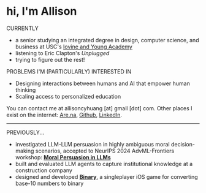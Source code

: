 # hi, I'm Allison



<span className="font-mono text-sm">CURRENTLY</span>
- a senior studying an integrated degree in design, computer science, and business at USC's [Iovine and Young Academy](https://iovine-young.usc.edu/) 
- listening to Eric Clapton's *Unplugged*
- trying to figure out the rest!

<span className="font-mono text-sm">PROBLEMS I'M (PARTICULARLY) INTERESTED IN</span>
- Designing interactions between humans and AI that empower human thinking 
- Scaling access to personalized education

You can contact me at allisoncyhuang \[at] gmail \[dot] com. Other places I exist on the internet: [Are.na](https://www.are.na/allison-huang-5ow-m0wjvfu/channels), [Github](https://github.com/acyhuang), [LinkedIn](https://www.linkedin.com/in/allisoncyhuang/).

---

<span className="font-mono text-sm">PREVIOUSLY...</span>
- investigated LLM-LLM persuasion in highly ambiguous moral decision-making scenarios, accepted to NeurIPS 2024 AdvML-Frontiers workshop: **[Moral Persuasion in LLMs](https://arxiv.org/abs/2411.11731)**
- built and evaluated LLM agents to capture institutional knowledge at a construction company
- designed and developed **[Binary](https://www.figma.com/proto/qW3tJhmjmaOFNWh6ZDZdYc/ACAD415-binary?page-id=181%3A595&node-id=181-595&scaling=contain&content-scaling=fixed&t=0dS8en3l3HVddZ7e-1)**, a singleplayer iOS game for converting base-10 numbers to binary
